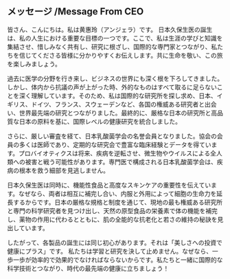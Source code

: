 <h2 class="text-xl md:text-3xl font-bold text-center tracking-widest leading-loose">メッセージ /Message From CEO</h2>

<div class="mx-auto w-2/3 max-w-3xl text-md text-justify mt-8">
  皆さん、こんにちは。私は黄惠玲（アンジェラ）です。 
  日本久保生医の誕生は、私の人生における重要な目標の一つです。ここで、私は生涯の学びと知識を集結させ、惜しみなく共有し、研究に根ざし、国際的な専門家とつながり、私たちを信じてくださる皆様に分かりやすくお伝えします。共に生命を敬い、この旅を楽しみましょう。

  過去に医学の分野を行き来し、ビジネスの世界にも深く根を下ろしてきました。しかし、体内から抗議の声が上がった時、外的なものはすべて取るに足らないことを深く理解しています。そのため、私は国際的な研究所を探し求め、日本、イギリス、ドイツ、フランス、スウェーデンなど、各国の権威ある研究者と出会い、世界最先端の研究とつながりました。最終的に、厳格な日本の研究所と高品質な日本の原料を基に、国際レベルの健康研究を統合しました。

  さらに、厳しい審査を経て、日本乳酸菌学会の名誉会員となりました。協会の会員の多くは医師であり、定期的な研究会で豊富な臨床経験とデータを得ています。プロバイオティクスは将来、疾病を逆転させ、微生物やウイルスによる全人類への被害と戦う可能性があります。専門医で構成される日本乳酸菌学会は、疾病の根本を救う細部を見逃しません。

  日本久保生医は同時に、機能性食品と高度なスキンケアの重要性を伝えています。なぜなら、両者は相互に補完し合い、内服と外用によって細胞の生命力を延長するからです。日本の厳格な規格と制度を通じて、現地の最も権威ある研究所と専門の科学研究者を見つけ出し、天然の原型食品の栄養素で体の機能を補完し、薬物の作用に代わるとともに、肌の全能的な抗老化と若さの維持の秘訣を見出しています。

  したがって、各製品の誕生には同じ初心があります。それは「美しさへの投資で健康にプラス」です。
  私たちは学習と研究を決して止めません。なぜなら、一歩一歩が効率的で効果的でなければならないからです。私たちと一緒に国際的な科学技術とつながり、時代の最先端の健康に立ちましょう！
</div>
